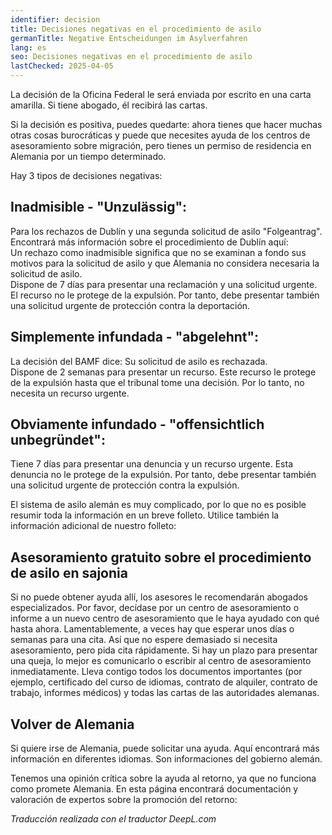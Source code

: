 ```yaml
---
identifier: decision
title: Decisiones negativas en el procedimiento de asilo
germanTitle: Negative Entscheidungen im Asylverfahren
lang: es
seo: Decisiones negativas en el procedimiento de asilo
lastChecked: 2025-04-05
---
```


La decisión de la Oficina Federal le será enviada por escrito en una carta amarilla. Si tiene abogado, él recibirá las cartas.

Si la decisión es positiva, puedes quedarte: ahora tienes que hacer muchas otras cosas burocráticas y puede que necesites ayuda de los centros de asesoramiento sobre migración, pero tienes un permiso de residencia en Alemania por un tiempo determinado.

Hay 3 tipos de decisiones negativas:

## Inadmisible - "Unzulässig":

Para los rechazos de Dublín y una segunda solicitud de asilo "Folgeantrag". Encontrará más información sobre el procedimiento de Dublín aquí: <InternalShortLink identifier="dublin" /> <br/>
Un rechazo como inadmisible significa que no se examinan a fondo sus motivos para la solicitud de asilo y que Alemania no considera necesaria la solicitud de asilo. <br/>
Dispone de 7 días para presentar una reclamación y una solicitud urgente. El recurso no le protege de la expulsión. Por tanto, debe presentar también una solicitud urgente de protección contra la deportación. 

## Simplemente infundada - "abgelehnt":

La decisión del BAMF dice: Su solicitud de asilo es rechazada. <br/>
Dispone de 2 semanas para presentar un recurso. Este recurso le protege de la expulsión hasta que el tribunal tome una decisión. Por lo tanto, no necesita un recurso urgente.

## Obviamente infundado - "offensichtlich unbegründet":

Tiene 7 días para presentar una denuncia y un recurso urgente. Esta denuncia no le protege de la expulsión. Por tanto, debe presentar también una solicitud urgente de protección contra la expulsión.

<Block identifier="get-legal-advice" />

El sistema de asilo alemán es muy complicado, por lo que no es posible resumir toda la información en un breve folleto. Utilice también la información adicional de nuestro folleto: <InternalShortLink identifier="procedure"/>

## Asesoramiento gratuito sobre el procedimiento de asilo en sajonia

<Block identifier="counseling_addresses" />

Si no puede obtener ayuda allí, los asesores le recomendarán abogados especializados. Por favor, decídase por un centro de asesoramiento o informe a un nuevo centro de asesoramiento que le haya ayudado con qué hasta ahora. Lamentablemente, a veces hay que esperar unos días o semanas para una cita. Así que no espere demasiado si necesita asesoramiento, pero pida cita rápidamente. Si hay un plazo para presentar una queja, lo mejor es comunicarlo o escribir al centro de asesoramiento inmediatamente. Lleva contigo todos los documentos importantes (por ejemplo, certificado del curso de idiomas, contrato de alquiler, contrato de trabajo, informes médicos) y todas las cartas de las autoridades alemanas.

## Volver de Alemania

Si quiere irse de Alemania, puede solicitar una ayuda. Aquí encontrará más información en diferentes idiomas. Son informaciones del gobierno alemán.

<ExternalShortLink identifier="return" />

Tenemos una opinión crítica sobre la ayuda al retorno, ya que no funciona como promete Alemania. En esta página encontrará documentación y valoración de expertos sobre la promoción del retorno:

<ExternalShortLink identifier="return-watch" />


*Traducción realizada con el traductor DeepL.com*
